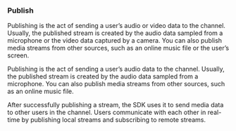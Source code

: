 ### Publish

<ProductWrapper notAllowed="voice-calling">

Publishing is the act of sending a user’s audio or video data to the channel. Usually, the published stream is created by the audio data sampled from a microphone or the video data captured by a camera. You can also publish media streams from other sources, such as an online music file or the user’s screen.
</ProductWrapper>

<ProductWrapper product="voice-calling">
Publishing is the act of sending a user’s audio data to the channel. Usually, the published stream is created by the audio data sampled from a microphone. You can also publish media streams from other sources, such as an online music file.
</ProductWrapper>

After successfully publishing a stream, the SDK uses it to send media data to other users in the channel. Users communicate with each other in real-time by publishing local streams and subscribing to remote streams.
